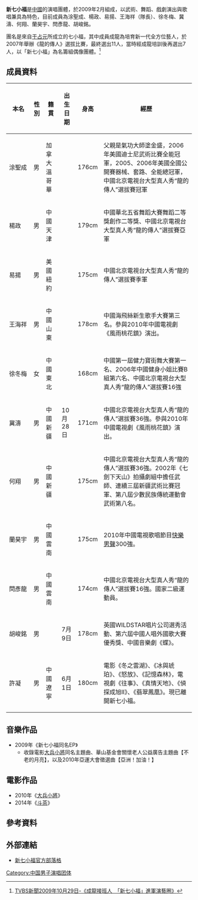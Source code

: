 {{Refimprove|time=2022-04-01T00:27:08+00:00}}
{{noteTA
|G1=姓氏
}}
{{藝人
| 姓名 = 新七小福
| 英文名 = Luck 7
| 類型 = 組合
| 圖片 =
| 圖片簡介 =
| 國籍 = {{PRC}}
| 音樂類型 = [[華語流行音樂|華語流行音樂]]
| 職業 = [[歌手|歌手]]、[[演員|演員]]
| 活躍年代 = 2009-至今
| 唱片公司 =
| 經紀公司 =
| 相關團體 =
| 網站 =
| 現任成員 = 涂聖成、楊政、易揚、王海祥（隊長）、徐冬梅、冀濤、何翔、蘭昊宇、閆彥龍、胡峻銘
| 過往成員 = 許凝
}}

{{Otheruses|subject='''新'''七小福|other=七小福|七小福}}

'''新七小福'''是[[中國|中國]]的演唱團體，於2009年2月組成，以武術、舞蹈、戲劇演出與歌唱兼具為特色，目前成員為涂聖成、楊政、易揚、王海祥（隊長）、徐冬梅、冀濤、何翔、蘭昊宇、閆彥龍、胡峻銘。

團名是來自[[于占元|于占元]]所成立的七小福，其中成員成龍為培育新一代全方位藝人，於2007年舉辦《龍的傳人》選拔比賽，最終選出11人，當時經成龍培訓後再選出7人，以「新七小福」為名籌組偶像團體。<ref>[http://www.tvbs.com.tw/news/news_list.asp?no=arieslu20091019203516 TVBS新聞2009年10月29日-《成龍接班人　「新七小福」進軍演藝圈》]</ref>

==成員資料==
{|class="wikitable"
! style="width:50px" |本名
!性別
!籍貫
!出生日期
!身高
!經歷
|-
|涂聖成
|男
|加拿大溫哥華
|{{Birth_date_and_age|1985|2|28}}
|176cm
|父親是氣功大師塗金盛，2006年美國迪士尼武術比賽全能冠軍，2005、2006年美國全國公開賽器械、套路、全能總冠軍，中國北京電視台大型真人秀“龍的傳人”選拔賽冠軍
|-
|楊政
|男
|中國天津
|{{Birth_date_and_age|1984|11|5}}
|179cm
|中國華北五省舞蹈大賽舞蹈二等獎創作二等獎、中國北京電視台大型真人秀“龍的傳人”選拔賽亞軍
|-
|易揚
|男
|美國紐約
|{{Birth_date_and_age|1988|7|8}}
|175cm
|中國北京電視台大型真人秀“龍的傳人”選拔賽季軍
|-
|王海祥
|男
|中國山東
|{{Birth_date_and_age|1984|8|16}}
|178cm
|中國海飛絲新生歌手大賽第三名。參與2010年中國電視劇《風雨桃花鎮》演出。
|-
|徐冬梅
|女
|中國東北
|{{Birth_date_and_age|1982|12|27}}
|168cm
|中國第一屆健力寶街舞大賽第一名、2006年中國健身小姐比賽B組第六名、中國北京電視台大型真人秀“龍的傳人”選拔賽16強
|-
|冀濤
|男
|中國新疆
|10月28日
|171cm
|中國北京電視台大型真人秀“龍的傳人”選拔賽36強。參與2010年中國電視劇《風雨桃花鎮》演出。
|-
|何翔
|男
|中國新疆
|{{Birth_date_and_age|1989|5|8}}
|175cm
|中國北京電視台大型真人秀“龍的傳人”選拔賽36強。2002年《七劍下天山》拍攝劇組中擔任武師、連續三屆新疆武術比賽冠軍、第八屆少數民族傳統運動會武術第八名。
|-
|蘭昊宇
|男
|中國雲南
|{{Birth_date_and_age|1987|3|3}}
|175cm
|2010年中國電視歌唱節目[[快樂男聲|快樂男聲]]300強。
|-
|閆彥龍
|男
|中國雲南
|{{Birth_date_and_age|1981|8|26}}
|174cm
|中國北京電視台大型真人秀“龍的傳人”選拔賽16強。國家二級運動員。
|-
|胡峻銘
|男
|
|7月9日
|178cm
|英國WILDSTAR唱片公司選秀活動、第六屆中國人唱外國歌大賽優秀獎、中國音樂劇《蝶》。
|-
|許凝
|男
|中國遼寧
|6月1日
|180cm
|電影《冬之雲湖》、《冰與琥珀》、《怒放》、《記憶森林》，電視劇《往事》、《真情天地》、《偵探成旭II》、《翡翠鳳凰》。現已離開新七小福。
|}

==音樂作品==
*2009年《新七小福同名EP》
**收錄電影[[大兵小將|大兵小將]]同名主題曲、華山基金會關懷老人公益廣告主題曲【不老的月亮】，以及2010年亞運大會徵選曲【亞洲！加油！】

==電影作品==
*2010年《[[大兵小將|大兵小將]]》
*2014年《[[斗茶_(2014年電影)|斗茶]]》

==參考資料==
{{reflist}}

==外部連結==
* [http://blog.sina.com.cn/jitao19811028 新七小福官方部落格] {{Wayback|url=http://blog.sina.com.cn/jitao19811028 |date=20091108133005 }}

[[Category:中国男子演唱团体|Category:中国男子演唱团体]]